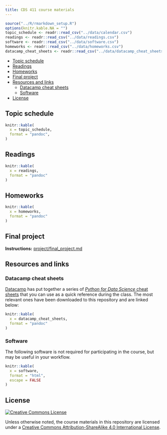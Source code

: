 ```yaml
---
title: CDS 411 course materials
---
```


```r
source("../R/rmarkdown_setup.R")
options(knitr.kable.NA = "")
topic_schedule <- readr::read_csv("../data/calendar.csv")
readings <- readr::read_csv("../data/readings.csv")
software <- readr::read_csv("../data/software.csv")
homeworks <- readr::read_csv("../data/homeworks.csv")
datacamp_cheat_sheets <- readr::read_csv("../data/datacamp_cheat_sheets.csv")
```

*   [Topic schedule](#topic-schedule)
*   [Readings](#readings)
*   [Homeworks](#homeworks)
*   [Final project](#final-project)
*   [Resources and links](#resources-and-links)
    *   [Datacamp cheat sheets](#datacamp-cheat-sheets)
    *   [Software](#software)
*   [License](#license)

## Topic schedule

```r
knitr::kable(
  x = topic_schedule,
  format = "pandoc",
)
```

## Readings

```r
knitr::kable(
  x = readings,
  format = "pandoc"
)
```

## Homeworks

```r
knitr::kable(
  x = homeworks,
  format = "pandoc"
)
```

## Final project

**Instructions:** [project/final\_project.md](project/final_project.md)  

## Resources and links

### Datacamp cheat sheets

[Datacamp][datacamp-url] has put together a series of [*Python for Data Science* cheat sheets][datacamp-cheat-sheets-url] that you can use as a quick reference during the class.
The most relevant ones have been downloaded to this repository and are linked below:

```r
knitr::kable(
  x = datacamp_cheat_sheets,
  format = "pandoc"
)
```

### Software

The following software is not required for participating in the course, but may be useful in your workflow.

```r
knitr::kable(
  x = software,
  format = "html",
  escape = FALSE
)
```

## License

[![Creative Commons License][cc-by-sa-4-img]][cc-by-sa-4]

Unless otherwise noted, the course materials in this repository are licensed under a [Creative Commons Attribution-ShareAlike 4.0 International License][cc-by-sa-4].

[cc-by-sa-4]:                http://creativecommons.org/licenses/by-sa/4.0/
[datacamp-url]:              https://datacamp.com
[cc-by-sa-4-img]:            https://i.creativecommons.org/l/by-sa/4.0/88x31.png
[datacamp-cheat-sheets-url]: https://www.datacamp.com/community/data-science-cheatsheets
